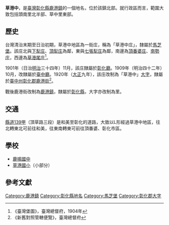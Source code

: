 {{noteTA　
|1 = zh-cn:庄; zh-hk:庄; zh-tw:庄;
}}
'''草港中'''，是[[臺灣|臺灣]][[彰化縣|彰化縣]][[鹿港鎮|鹿港鎮]]的一個地名，位於該鎮北部。就行政區而言，範圍大致包括頭南里北半部、草中里東部。

==歷史==
台灣清治末期至日治初期，草港中地區為一街庄，稱為「草港中庄」，隸屬於[[馬芝堡|馬芝堡]]。該庄北與[[下犁庄|下犁庄]]、[[頂犁庄|頂犁庄]]為鄰，東與[[七張犁庄|七張犁庄]]為鄰，南邊為[[頂番婆庄|頂番婆庄]]、[[南勢_(彰化縣)|南勢庄]]，西邊為[[草港尾庄|草港尾庄]]<ref>《臺灣堡圖》，臺灣總督府，1904年</ref>。

1901年（日治[[明治|明治]]三十四年）11月，該庄隸屬於[[彰化廳|彰化廳]]。1909年（明治四十二年）10月，改隸屬於[[臺中廳|臺中廳]]。1920年（[[大正|大正]]九年），該庄改制為「草港中」[[大字|大字]]，隸屬於[[臺中州|臺中州]][[彰化郡|彰化郡]][[鹿港街|鹿港街]]<ref>《新舊對照管轄便覽》，臺灣總督府</ref>。

戰後鹿港街改制為[[鹿港鎮|鹿港鎮]]，隸屬於[[彰化縣|彰化縣]]，大字亦改制為里。

==交通==
[[縣道139號|縣道139甲]]（頂草路三段）是和美至彰化的道路，大致以L形經過草港中地區，往北轉東北可前往和美，往東南轉東可前往頂番婆、彰化市區。

==學校==
*[[鹿鳴國中|鹿鳴國中]]
*[[草港國小|草港國小]]（小部分）

==參考文獻==
{{reflist}}

{{彰化郡}}

[[Category:鹿港鎮|Category:鹿港鎮]]
[[Category:彰化縣地名|Category:彰化縣地名]]
[[Category:馬芝堡|Category:馬芝堡]]
[[Category:彰化郡大字|Category:彰化郡大字]]